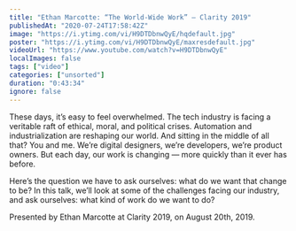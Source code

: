 ```yaml
---
title: "Ethan Marcotte: “The World-Wide Work” — Clarity 2019"
publishedAt: "2020-07-24T17:58:42Z"
image: "https://i.ytimg.com/vi/H9DTDbnwQyE/hqdefault.jpg"
poster: "https://i.ytimg.com/vi/H9DTDbnwQyE/maxresdefault.jpg"
videoUrl: "https://www.youtube.com/watch?v=H9DTDbnwQyE"
localImages: false
tags: ["video"]
categories: ["unsorted"]
duration: "0:43:34"
ignore: false
---
```

These days, it’s easy to feel overwhelmed. The tech industry is facing a veritable raft of ethical, moral, and political crises. Automation and industrialization are reshaping our world. And sitting in the middle of all that? You and me. We’re digital designers, we’re developers, we’re product owners. But each day, our work is changing — more quickly than it ever has before.

Here’s the question we have to ask ourselves: what do we want that change to be? In this talk, we’ll look at some of the challenges facing our industry, and ask ourselves: what kind of work do we want to do?

Presented by Ethan Marcotte at Clarity 2019, on August 20th, 2019.
